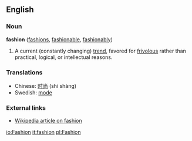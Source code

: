 ==English==

===Noun===
'''fashion''' ([[fashions]], [[fashionable]], [[fashionably]])
#A current (constantly changing) [[trend]], favored for [[frivolous]] rather than practical, logical, or intellectual reasons.

===Translations===
*Chinese: [[时尚]] (shí shàng)
*Swedish: [[mode]]

===External links===
*[[w:fashion|Wikipedia article on fashion]]

[[io:Fashion]]
[[it:fashion]]
[[pl:Fashion]]